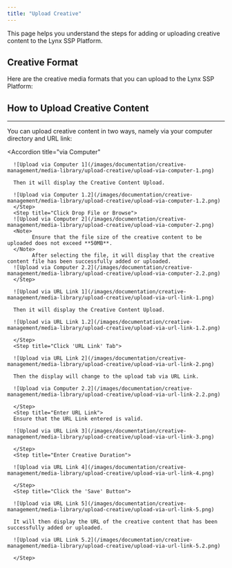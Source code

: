 ```yaml
---
title: "Upload Creative"
---
```

This page helps you understand the steps for adding or uploading creative content to the Lynx SSP Platform.

## Creative Format
Here are the creative media formats that you can upload to the Lynx SSP Platform:

<CardGroup cols={2}>
  <Card title="MP4">
    
  </Card>
  <Card title="WEBM">
    
  </Card>
  <Card title="HTML">
    
  </Card>
  <Card title="JPEG">
    
  </Card>
  <Card title="JPG">
    
  </Card>
  <Card title="GIF">
    
  </Card>
  <Card title="PNG">
    
  </Card>
</CardGroup>

## How to Upload Creative Content

---

You can upload creative content in two ways, namely via your computer directory and URL link:

<Accordion
      title="via Computer"
>
<Steps>
      <Step title="Click the 'Upload' Button">
      
      ![Upload via Computer 1](/images/documentation/creative-management/media-library/upload-creative/upload-via-computer-1.png)

      Then it will display the Creative Content Upload.

      ![Upload via Computer 1.2](/images/documentation/creative-management/media-library/upload-creative/upload-via-computer-1.2.png)     
      </Step>
      <Step title="Click Drop File or Browse">
      ![Upload via Computer 2](/images/documentation/creative-management/media-library/upload-creative/upload-via-computer-2.png)     
      <Note>
            Ensure that the file size of the creative content to be uploaded does not exceed **50MB**.
      </Note>
            After selecting the file, it will display that the creative content file has been successfully added or uploaded.
      ![Upload via Computer 2.2](/images/documentation/creative-management/media-library/upload-creative/upload-via-computer-2.2.png)           
      </Step>
</Steps>
</Accordion>
<Accordion
      title="via URL Link"
>
<Steps>
      <Step title="Click the 'Upload' Button">
      
      ![Upload via URL Link 1](/images/documentation/creative-management/media-library/upload-creative/upload-via-url-link-1.png)

      Then it will display the Creative Content Upload.

      ![Upload via URL Link 1.2](/images/documentation/creative-management/media-library/upload-creative/upload-via-url-link-1.2.png)     
     
      </Step>
      <Step title="Click 'URL Link' Tab">
      
      ![Upload via URL Link 2](/images/documentation/creative-management/media-library/upload-creative/upload-via-url-link-2.png)     
      
      Then the display will change to the upload tab via URL Link.
      
      ![Upload via Computer 2.2](/images/documentation/creative-management/media-library/upload-creative/upload-via-url-link-2.2.png)           
      
      </Step>
      <Step title="Enter URL Link">
      Ensure that the URL Link entered is valid.

      ![Upload via URL Link 3](/images/documentation/creative-management/media-library/upload-creative/upload-via-url-link-3.png)     
      
      </Step>
      <Step title="Enter Creative Duration">

      ![Upload via URL Link 4](/images/documentation/creative-management/media-library/upload-creative/upload-via-url-link-4.png)     
      
      </Step>
      <Step title="Click the 'Save' Button">

      ![Upload via URL Link 5](/images/documentation/creative-management/media-library/upload-creative/upload-via-url-link-5.png)     
      
      It will then display the URL of the creative content that has been successfully added or uploaded.
      
      ![Upload via URL Link 5.2](/images/documentation/creative-management/media-library/upload-creative/upload-via-url-link-5.2.png)     
      
      </Step>
</Steps>
</Accordion>


